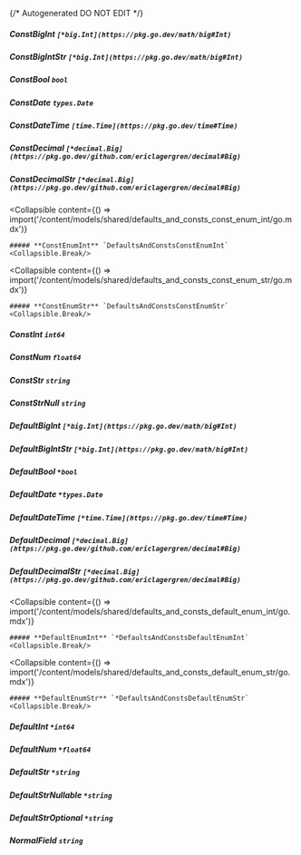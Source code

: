 {/* Autogenerated DO NOT EDIT  */}

##### **ConstBigInt** `[*big.Int](https://pkg.go.dev/math/big#Int)`

##### **ConstBigIntStr** `[*big.Int](https://pkg.go.dev/math/big#Int)`

##### **ConstBool** `bool`

##### **ConstDate** `types.Date`

##### **ConstDateTime** `[time.Time](https://pkg.go.dev/time#Time)`

##### **ConstDecimal** `[*decimal.Big](https://pkg.go.dev/github.com/ericlagergren/decimal#Big)`

##### **ConstDecimalStr** `[*decimal.Big](https://pkg.go.dev/github.com/ericlagergren/decimal#Big)`

<Collapsible
    content={() => import('/content/models/shared/defaults_and_consts_const_enum_int/go.mdx')}
>
    ##### **ConstEnumInt** `DefaultsAndConstsConstEnumInt`
    <Collapsible.Break/>
</Collapsible>

<Collapsible
    content={() => import('/content/models/shared/defaults_and_consts_const_enum_str/go.mdx')}
>
    ##### **ConstEnumStr** `DefaultsAndConstsConstEnumStr`
    <Collapsible.Break/>
</Collapsible>

##### **ConstInt** `int64`

##### **ConstNum** `float64`

##### **ConstStr** `string`

##### **ConstStrNull** `string`

##### **DefaultBigInt** `[*big.Int](https://pkg.go.dev/math/big#Int)`

##### **DefaultBigIntStr** `[*big.Int](https://pkg.go.dev/math/big#Int)`

##### **DefaultBool** `*bool`

##### **DefaultDate** `*types.Date`

##### **DefaultDateTime** `[*time.Time](https://pkg.go.dev/time#Time)`

##### **DefaultDecimal** `[*decimal.Big](https://pkg.go.dev/github.com/ericlagergren/decimal#Big)`

##### **DefaultDecimalStr** `[*decimal.Big](https://pkg.go.dev/github.com/ericlagergren/decimal#Big)`

<Collapsible
    content={() => import('/content/models/shared/defaults_and_consts_default_enum_int/go.mdx')}
>
    ##### **DefaultEnumInt** `*DefaultsAndConstsDefaultEnumInt`
    <Collapsible.Break/>
</Collapsible>

<Collapsible
    content={() => import('/content/models/shared/defaults_and_consts_default_enum_str/go.mdx')}
>
    ##### **DefaultEnumStr** `*DefaultsAndConstsDefaultEnumStr`
    <Collapsible.Break/>
</Collapsible>

##### **DefaultInt** `*int64`

##### **DefaultNum** `*float64`

##### **DefaultStr** `*string`

##### **DefaultStrNullable** `*string`

##### **DefaultStrOptional** `*string`

##### **NormalField** `string`

